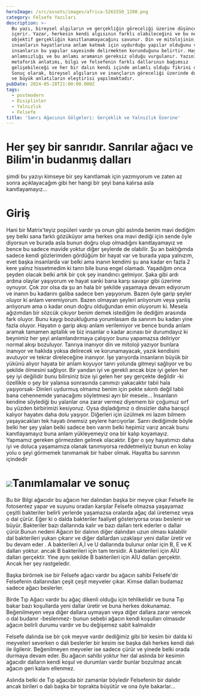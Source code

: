```yaml
---
heroImage: /src/assets/images/africa-5261550_1280.png
category: Felsefe Yazıları
description: >-
  Bu yazı, bireysel algıların ve gerçekliğin göreceliği üzerine düşünceler
  içerir. Yazar, herkesin kendi algısının farklı olabileceğini ve bu nedenle
  objektif gerçekliğin kanıtlanamayacağını savunur. Din ve mitolojinin,
  insanların hayatlarına anlam katmak için uydurduğu yapılar olduğunu ve
  insanların bu yapılar sayesinde delirmekten korunduğunu belirtir. Hayatın
  anlamsızlığı ve bu anlamı aramanın gereksiz olduğu vurgulanır. Yazının
  metaforik anlatımı, bilgi ve felsefenin farklı dallarının bağımsız
  gelişebileceği ve her bir dalın kendi içinde anlamlı olduğu fikrini destekler.
  Sonuç olarak, bireysel algıların ve inançların göreceliği üzerinde durulmakta
  ve büyük anlatıların eleştirisi yapılmaktadır.
pubDate: 2024-05-28T21:00:00.000Z
tags:
  - postmodern
  - Disiplinler
  - Yalnızlık
  - Felsefe
title: 'Sanrı Ağacının Gölgeleri: Gerçeklik ve Yalnızlık Üzerine'
---
```


# Her şey bir sanrıdır. Sanrılar ağacı ve Bilim'in budanmış dalları

 şimdi bu yazıyı kimseye bir şey kanıtlamak için yazmıyorum ve zaten az 
sonra açıklayacağım gibi her hangi bir şeyi bana kalırsa asla 
kanıtlayamayız...

# Giriş

Hani bir Matrix'teyiz popüleri vardır
 ya onun gibi aslında benim mavi dediğim şey belki sana farklı gözüküyor
 ama herkes ona mavi dediği için sende öyle diyorsun ve burada asla 
bunun doğru olup olmadığını kanıtlayamayız ve bence bu sadece mavide 
yoktur diğer şeylerde de olabilir. Şu an baktığımda sadece kendi 
gözlerimden gördüğüm bir hayat var ve burada yapa yalnızım, evet başka 
insanlarda var belki ama inanın kendimi şu ana kadar en fazla 2 kere 
yalnız hissetmedim ki tanrı bile buna engel olamadı. Yaşadığım onca 
şeyden olacak belki artık bir çok şey inandırıcı gelmiyor. Şaka gibi 
ardı ardına olaylar yaşıyorum ve hayat sanki bana karşı savaşır gibi 
üzerime oynuyor. Çok zor olsa da şu an hala bir şekilde yaşamaya devam 
ediyorum ve inanın bu kadarını galiba sadece ben yaşıyorum. Bazen öyle 
garip şeyler oluyor ki anlam veremiyorum. Bazen olmayan şeyleri 
anlıyorum veya yanlış anlıyorum ama o kadar onun doğru olduğundan emin 
oluyorum ki. Mesela ağızımdan bir sözcük çıkıyor benim demek istediğim 
ile dediğim arasında fark oluyor. Bunu kaygı bozukluğuma yorumlasam da 
sanırım bu kadarı yine fazla oluyor. Hayatın o garip akışı anlam 
verilemiyor ve bence bunda anlam aramak tamamen aptallık ve biz insanlar
 o kadar acınası bir durumdayız ki beynimiz her şeyi anlamlandırmaya 
çalışıyor bunu yapamazsa deliriyor normal akışı bozuluyor. Tanrıya 
inanıyor din ve mitoloji yazıyor bunlara inanıyor ve haklıda yoksa 
delirecek ve korunamayacak, yazık kendisini avutuyor ve tekrar 
direleceğine inanıyor. İşe yarıyorda insanların büyük bir yükünü alıyor 
hayata bir anlam koyuyor tanrı yolunda gitmeyi sağlıyor ve bu şekilde 
ölmesini sağlıyor. Bir yandan iyi ve gerekli ancak bize iyi gelen her 
şey iyi değilidir bunu bilirsiniz bize iyi gelen her şey gerçekte 
değildir -ki özellikle o şey bir yalansa sonrasında canımızı yakacaktır 
tabii hala yaşıyorsak- Dinleri uydurmuş olmamız benim için pekte sıkıntı
 değil tabii bana cehennemde yanacağımı söyletmesi ayrı bir mesele... 
İnsanların kendine söylediği bu yalanlar ona zarar vermez diyemem bir 
çoğumuz sırf bu yüzden birbirimizi kesiyoruz. Oysa dışladığımız o 
dinsizler daha barışçıl kalıyor hayatını daha dolu yaşıyor. Diğerleri 
için üzülmek mi lazım bilmem yaşayacakları tek hayatı önemsiz şeylere 
harcıyorlar. Sanrı dediğimde böyle belki her şey yalan belki sadece ben 
varım belki hepimiz varız ancak bunu kanıtlayamayız buna anlam 
yükleyemeyiz ona bir kalıp koyamayız. Yapmamız gereken görmezden gelmek 
olacaktır. Eğer o şey hayatımızı daha iyi ve doluca yaşamamıza olanak 
tanımıyorsa reddetmeliyiz bunun en kolay yolu o şeyi görmemek tanımamak 
bir haber olmak. Hayatta bu sanrının içindedir 

# ![](</src/assets/images/Pasted image 20240529000113.png>)Tanımlamalar ve sonuç

Bu bir Bilgi ağacıdır bu ağacın her dalından başka bir meyve çıkar 
Felsefe ile fotosentez yapar ve suyunu oradan karşılar Felsefe olmazsa 
yaşayamaz çeşitli bakteriler belirli yerlerde yaşamazsa oralarda ağaç 
dal üretemez veya o dal çürür. Eğer ki o dalda bakteriler faaliyet 
gösteriyorsa orası beslenir ve büyür. Bakteriler bazı dallarında kalır 
ve bazı dalları terk ederler o dallar çürür.Bunun nedeni Ağacın bir 
dalının diğer dalından uzun olması kalabilir dal bakterileri yukarı 
çıkarır ve diğer dallardan uzaklaşır yeni dallar üretir ve bu devam eder
 . A bakterileri A,İ ve U dallarında bulunur onlar için B, E ve K 
dalları yoktur. ancak B bakterileri için tam tersidir. A bakterileri 
için AİU dalları gerçektir. Yine aynı şekilde B bakterileri için AİU 
dalları gerçektir. Ancak her şey rastgeledir.

Başka birörnek ise bir Felsefe ağacı vardır bu ağacın sahibi Felsefe'dir 
Felsefenin dallarından çeşit çeşit meyveler çıkar. Kimse dalları budamaz
sadece ağacı beslerler.

Birde Tıp Ağacı vardır bu ağaç dikenli olduğu için tehlikelidir ve buna Tıp bakar bazı koşullarda yeni
dallar üretir ve buna herkes dokunamaz. Beğenilmeyen veya diğer dallara
uymayan veya diğer dallara zarar verecek o dal budanır -beslenmez- 
bunun sebebi ağacın kendi koşulları olmasıdır ağacın belirli durumu 
vardır ve bu değişemez sabit kalmalıdır

Felsefe dalında ise bir çok meyve vardır dediğimiz gibi bir kesim bir dalda ki 
meyveleri severken o dalı beslerler bir kesim ise başka dalı herkes 
kendi dalı ile ilgilenir. Beğenilmeyen meyveler ise sadece çürür ve 
yinede belki orada durmaya devam eder. Bu ağacın sahibi yoktur her dal 
aslında bir kesimin ağacıdır dalların kendi koşul ve durumları vardır 
bunlar bozulmaz ancak ağacın geri kalanı ellenmez.

Aslında belki de Tıp ağacıda bir zamanlar böyledir Felsefenin bir dalıdır ancak birileri o dalı başka bir toprakta büyütür ve ona öyle bakarlar...
